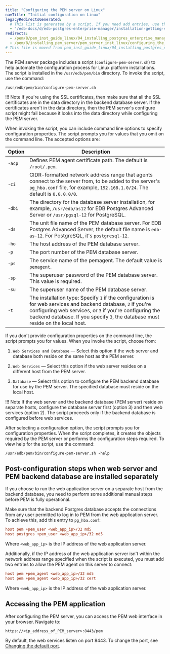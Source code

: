 ```yaml
---
title: "Configuring the PEM server on Linux"
navTitle: "Initial configuration on Linux"
legacyRedirectsGenerated:
  # This list is generated by a script. If you need add entries, use the `legacyRedirects` key.
  - "/edb-docs/d/edb-postgres-enterprise-manager/installation-getting-started/linux-installation-guide/8.0/configuring_the_pem_server_on_linux.html"
redirects:
  - /pem/8/pem_inst_guide_linux/04_installing_postgres_enterprise_manager/05_configuring_the_pem_server_on_linux/
  - /pem/8/installing_pem_server/pem_server_inst_linux/configuring_the_pem_server_on_linux/
# This file is moved from pem_inst_guide_linux/04_installing_postgres_enterprise_manager
---
```


The PEM server package includes a script (`configure-pem-server.sh`) to help automate the configuration process for Linux platform installations. The script is installed in the `/usr/edb/pem/bin` directory. To invoke the script, use the command:

```shell
/usr/edb/pem/bin/configure-pem-server.sh
```

!!! Note
    If you're using the SSL certificates, then make sure that all the SSL certificates are in the data directory in the backend database server. If the certificates aren't in the data directory, then the PEM server's configure script might fail because it looks into the data directory while configuring the PEM server.


When invoking the script, you can include command line options to specify configuration properties. The script prompts you for values that you omit on the command line. The accepted options are:

| Option | Description                                                                                                                                                                                                                                                         |
| ---------- | ----------------------------------------------------------------------------------------------------------------------------------------------------------------------------------------------------------------------------------------------------------------------- |
| `-acp`     | Defines PEM agent certificate path. The default is `/root/.pem`.                                                                                                                                                                                                        |
| `-ci`      | CIDR-formatted network address range that agents connect to the server from, to be added to the server's `pg_hba.conf` file, for example, `192.168.1.0/24`. The default is `0.0.0.0/0`.                                                                            |
| `-dbi`     | The directory for the database server installation, for example, `/usr/edb/as12` for EDB Postgres Advanced Server or `/usr/pgsql-12` for PostgreSQL.                                                                                                                                 |
| `-ds`      | The unit file name of the PEM database server. For EDB Postgres Advanced Server, the default file name is `edb-as-12`. For PostgreSQL, it's `postgresql-12`.                                                                                                                        |
| `-ho`      | The host address of the PEM database server.                                                                                                                                                                                                                            |
| `-p`       | The port number of the PEM database server.                                                                                                                                                                                                                             |
| `-ps`      | The service name of the pemagent. The default value is `pemagent`.                                                                                                                                                                                                      |
| `-sp`      | The superuser password of the PEM database server. This value is required.                                                                                                                                                                                              |
| `-su`      | The superuser name of the PEM database server.                                                                                                                                                                                                                          |
| `-t`       | The installation type: Specify `1` if the configuration is for web services and backend database, `2` if you're configuring web services, or `3` if you're configuring the backend database. If you specify `3`, the database must reside on the local host. |

If you don't provide configuration properties on the command line, the script prompts you for values. When you invoke the script, choose from:

1.  `Web Services and Database` &mdash; Select this option if the web server and database both reside on the same host as the PEM server.

2.  `Web Services` &mdash; Select this option if the web server resides on a different host from the PEM server.

3.  `Database` &mdash; Select this option to configure the PEM backend database for use by the PEM server. The specified database must reside on the local host.

!!! Note
    If the web server and the backend database (PEM server) reside on separate hosts, configure the database server first (option 3) and then web services (option 2). The script proceeds only if the backend database is configured before web services.

After selecting a configuration option, the script prompts you for configuration properties. When the script completes, it creates the objects required by the PEM server or performs the configuration steps required. To view help for the script, use the command:

```shell
/usr/edb/pem/bin/configure-pem-server.sh -help
```

## Post-configuration steps when web server and PEM backend database are installed separately

If you choose to run the web application server on a separate host from the backend database, you need to perform some additional manual steps before PEM is fully operational.

Make sure that the backend Postgres database accepts the connections from any user permitted to log in to PEM from the web application server. To achieve this, add this entry to `pg_hba.conf`: 

```ini
host pem +pem_user <web_app_ip>/32 md5
host postgres +pem_user <web_app_ip>/32 md5
```

Where `<web_app_ip>` is the IP address of the web application server.

Additionally, if the IP address of the web application server isn't within the network address range specified when the script is executed, you must add two entries to allow the PEM agent on this server to connect:

```ini
host pem +pem_agent <web_app_ip>/32 md5
host pem +pem_agent <web_app_ip>/32 cert
```

Where `<web_app_ip>` is the IP address of the web application server.

## Accessing the PEM application

After configuring the PEM server, you can access the PEM web interface in your browser. Navigate to:

```text
https://<ip_address_of_PEM_server>:8443/pem
```

By default, the web services listen on port 8443. To change the port, see [Changing the default port](/pem/8/changing_default_port).
